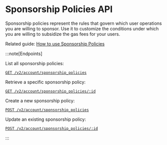 # Sponsorship Policies API

Sponsorship policies represent the rules that govern which user operations you are willing to sponsor. Use it to customize the conditions under which you are willing to subsidize the gas fees for your users.

Related guide: [How to use Sponsorship Policies](/infra/platform/sponsorship-policies)

:::note[Endpoints]

List all sponsorship policies:

[`GET /v2/account/sponsorship_policies`](/infra/platform/api/sponsorship-policies/list)

Retrieve a specific sponsorship policy:

[`GET /v2/account/sponsorship_policies/:id`](/infra/platform/api/sponsorship-policies/retrieve)

Create a new sponsorship policy:

[`POST /v2/account/sponsorship_policies`](/infra/platform/api/sponsorship-policies/create)

Update an existing sponsorship policy:

[`POST /v2/account/sponsorship_policies/:id`](/infra/platform/api/sponsorship-policies/update)

:::